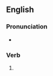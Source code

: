 ==English==

===Pronunciation===
* {{rhymes|en|iːdɪŋ}}

===Verb===
{{head|en|verb form}}

# {{present participle of|en|stampede|nocat=1}}